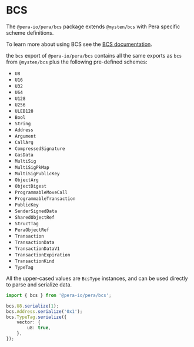 # BCS

The `@pera-io/pera/bcs` package extends `@mysten/bcs` with Pera specific scheme definitions.

To learn more about using BCS see the [BCS documentation](/bcs).

the `bcs` export of `@pera-io/pera/bcs` contains all the same exports as `bcs` from `@mysten/bcs` plus
the following pre-defined schemes:

- `U8`
- `U16`
- `U32`
- `U64`
- `U128`
- `U256`
- `ULEB128`
- `Bool`
- `String`
- `Address`
- `Argument`
- `CallArg`
- `CompressedSignature`
- `GasData`
- `MultiSig`
- `MultiSigPkMap`
- `MultiSigPublicKey`
- `ObjectArg`
- `ObjectDigest`
- `ProgrammableMoveCall`
- `ProgrammableTransaction`
- `PublicKey`
- `SenderSignedData`
- `SharedObjectRef`
- `StructTag`
- `PeraObjectRef`
- `Transaction`
- `TransactionData`
- `TransactionDataV1`
- `TransactionExpiration`
- `TransactionKind`
- `TypeTag`

All the upper-cased values are `BcsType` instances, and can be used directly to parse and serialize
data.

```typescript
import { bcs } from '@pera-io/pera/bcs';

bcs.U8.serialize(1);
bcs.Address.serialize('0x1');
bcs.TypeTag.serialize({
	vector: {
		u8: true,
	},
});
```
